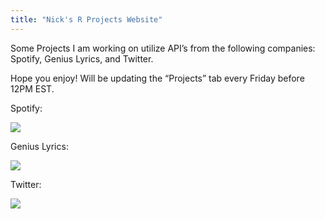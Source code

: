 ```yaml
---
title: "Nick's R Projects Website"
---
```


Some Projects I am working on utilize API's from the following companies: Spotify, Genius Lyrics, and Twitter.

Hope you enjoy! Will be updating the "Projects" tab every Friday before 12PM EST.

Spotify:

![](spotify.jpg)

Genius Lyrics: 

![](genius.jpg)

Twitter: 

![](twitter.jpg)


